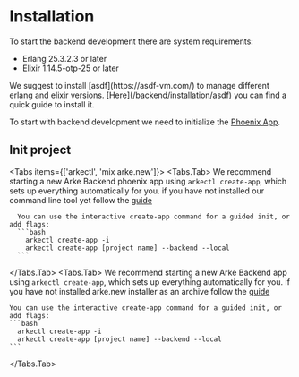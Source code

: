 
# Installation
To start the backend development there are system requirements:
- Erlang 25.3.2.3 or later
- Elixir 1.14.5-otp-25 or later

<Callout type="info">
  We suggest to install [asdf](https://asdf-vm.com/) to manage different erlang and elixir versions. [Here](/backend/installation/asdf) you can find
  a quick guide to install it.
</Callout>

To start with backend development we need to initialize the [Phoenix App](/docs/think-arke/architecture/backend#phoenix-app).

## Init project

<Tabs items={['arkectl', 'mix arke.new']}>
  <Tabs.Tab>
      We recommend starting a new Arke Backend phoenix app using `arkectl create-app`, which sets up everything automatically for you.
      <Callout type="info">
        if you have not installed our command line tool yet follow the [guide](/docs/arkectl)
      </Callout>

      You can use the interactive create-app command for a guided init, or add flags:
      ```bash
        arkectl create-app -i
        arkectl create-app [project name] --backend --local
      ```
  </Tabs.Tab>
  <Tabs.Tab>
    We recommend starting a new Arke Backend app using `arkectl create-app`, which sets up everything automatically for you.
    <Callout type="info">
      if you have not installed arke.new installer as an archive follow the [guide](/docs/arke-new)
    </Callout>

    You can use the interactive create-app command for a guided init, or add flags:
    ```bash
      arkectl create-app -i
      arkectl create-app [project name] --backend --local
    ```
  </Tabs.Tab>
</Tabs>
